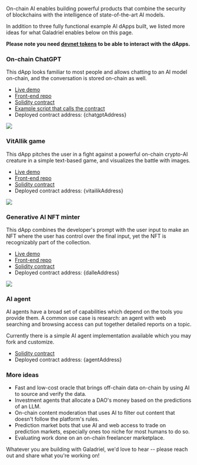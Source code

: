 
On-chain AI enables building powerful products that combine the security of blockchains with the intelligence of state-of-the-art AI models.

In addition to three fully functional example AI dApps built, we listed more ideas for what Galadriel enables below on this page.

**Please note you need [devnet tokens](/faucet) to be able to interact with the dApps.**

### On-chain ChatGPT

This dApp looks familiar to most people and allows chatting to an AI model on-chain, and the conversation is stored on-chain as well.

* [Live demo](https://chatgpt.galadriel.com)
* [Front-end repo](https://github.com/galadriel-ai/example-chatgpt)
* [Solidity contract](https://github.com/galadriel-ai/contracts/blob/main/contracts/contracts/ChatGpt.sol)
* [Example script that calls the contract](https://github.com/galadriel-ai/contracts/blob/main/examples/chat.ts)
* Deployed contract address: {chatgptAddress}

<Frame>
  <img src="/images/chatgpt.png"/>
</Frame>


### VitAIlik game

This dApp pitches the user in a fight against a powerful on-chain crypto-AI creature in a simple text-based game, and visualizes the battle with images.

* [Live demo](https://vitailik.galadriel.com)
* [Front-end repo](https://github.com/galadriel-ai/example-vitailik-game)
* [Solidity contract](https://github.com/galadriel-ai/contracts/blob/main/contracts/contracts/Vitailik.sol)
* Deployed contract address: {vitailikAddress}

<Frame>
  <img src="/images/vitailik.png"/>
</Frame>


### Generative AI NFT minter

This dApp combines the developer's prompt with the user input to make an NFT where the user has control over the final input, yet the NFT is recognizably part of the collection.

* [Live demo](https://minter.galadriel.com/)
* [Front-end repo](https://github.com/galadriel-ai/example-generative-nft-minter)
* [Solidity contract](https://github.com/galadriel-ai/contracts/blob/main/contracts/contracts/DalleNft.sol)
* Deployed contract address: {dalleAddress}

<Frame>
  <img src="/images/minter.png"/>
</Frame>

### AI agent

AI agents have a broad set of capabilities which depend on the tools you provide them. A common use case is research: an agent with web searching and browsing access can put together detailed reports on a topic.

Currently there is a simple AI agent implementation available which you may fork and customize.

* [Solidity contract](https://github.com/galadriel-ai/contracts/blob/main/contracts/contracts/Agent.sol)
* Deployed contract address: {agentAddress}

### More ideas
* Fast and low-cost oracle that brings off-chain data on-chain by using AI to source and verify the data.
* Investment agents that allocate a DAO's money based on the predictions of an LLM.
* On-chain content moderation that uses AI to filter out content that doesn't follow the platform's rules.
* Prediction market bots that use AI and web access to trade on prediction markets, especially ones too niche for most humans to do so.
* Evaluating work done on an on-chain freelancer marketplace.

Whatever you are building with Galadriel, we'd love to hear -- please reach out and share what you're working on!